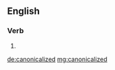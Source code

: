 ==English==

===Verb===
{{head|en|verb form}}

# {{past of|canonicalize}}

[[de:canonicalized]]
[[mg:canonicalized]]